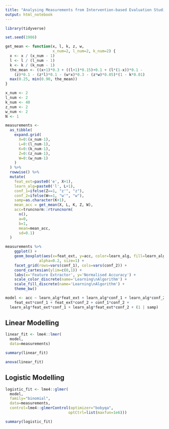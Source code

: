 ```yaml
---
title: "Analysing Measurements from Intervention-based Evaluation Studies"
output: html_notebook
---
```


```r
library(tidyverse)
```

```r
set.seed(1986)
```

```r
get_mean <- function(x, l, k, z, w,
                     x_num=2, l_num=2, k_num=2) {
  x <- x / (x_num - 1)
  l <- l / (l_num - 1)
  k <- k / (k_num - 1)
  the_mean <- ((x+1)*0.3 + ((l+1)*0.15)+0.1 + (l*(1-x))*0.1 -
    (z)*0.1 - (z*l)*0.1 - (w*x)*0.3 - (z*w)*0.05)*(1 - k*0.01)
  max(0.25, min(0.90, the_mean))
}

```


```r
x_num <- 2
l_num <- 2
k_num <- 40
z_num <- 2
w_num <- 2
N <- 1

measurements <-
  as_tibble(
    expand.grid(
      X=0:(x_num-1),
      L=0:(l_num-1),
      K=0:(k_num-1),
      Z=0:(z_num-1),
      W=0:(w_num-1)
    )
  ) %>%
  rowwise() %>%
  mutate(
    feat_ext=paste0('e', X+1),
    learn_alg=paste0('l', L+1),
    conf_1=ifelse(Z==1, "z'", "z"),
    conf_2=ifelse(W==1, "w'", "w"),
    samp=as.character(K+1),
    mean_acc = get_mean(X, L, K, Z, W),
    acc=truncnorm::rtruncnorm(
      n(),
      a=0,
      b=1,
      mean=mean_acc,
      sd=0.1)
  )

```

```r
measurements %>%
    ggplot() +
    geom_boxplot(aes(x=feat_ext, y=acc, color=learn_alg, fill=learn_alg),
               alpha=0.2, size=1) +
    facet_grid(rows=vars(conf_1), cols=vars(conf_2)) +
    coord_cartesian(ylim=c(0,1)) +
    labs(x='Feature Extractor', y='Normalised Accuracy') +
    scale_color_discrete(name='Learning\nAlgorithm') +
    scale_fill_discrete(name='Learning\nAlgorithm') +
    theme_bw()
```

```r
model <- acc ~ learn_alg*feat_ext + learn_alg*conf_1 + learn_alg*conf_2 + 
    feat_ext*conf_1 + feat_ext*conf_2 + conf_1*conf_2 +
  learn_alg*feat_ext*conf_1 + learn_alg*feat_ext*conf_2 + (1 | samp)

```

## Linear Modelling


```r
linear_fit <- lme4::lmer(
  model,
  data=measurements)
```

```r
summary(linear_fit)
```

```r
anova(linear_fit)
```

## Logistic Modelling


```r
logistic_fit <- lme4::glmer(
  model,
  family="binomial",
  data=measurements,
  control=lme4::glmerControl(optimizer="bobyqa",
                            optCtrl=list(maxfun=1e6)))
```

```r
summary(logistic_fit)
```
